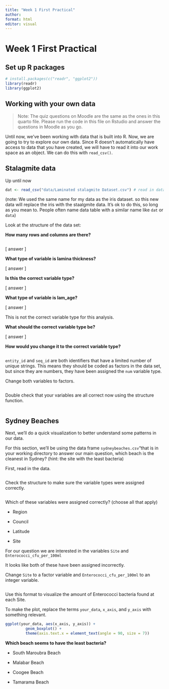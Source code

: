 ```yaml
---
title: "Week 1 First Practical"
author: 
format: html 
editor: visual
---
```


# Week 1 First Practical

## Set up R packages

```r
# install.packages(c("readr", "ggplot2"))
library(readr)
library(ggplot2)
```

## Working with your own data

> Note: The quiz questions on Moodle are the same as the ones in this quarto file. Please run the code in this file on Rstudio and answer the questions in Moodle as you go.

Until now, we've been working with data that is built into R. Now, we are going to try to explore our own data. Since R doesn't automatically have access to data that you have created, we will have to read it into our work space as an object. We can do this with `read_csv()`.

## Stalagmite data

Up until now

```r
dat <- read_csv("data/Laminated stalagmite Dataset.csv") # read in data 
```

(note: We used the same name for my data as the iris dataset. so this new data will replace the iris with the staalgmite data. It's ok to do this, so long as you mean to. People often name data table with a similar name like `dat` or `data`)

Look at the structure of the data set:

**How many rows and columns are there?**

```r

```

\[ answer \]

**What type of variable is lamina thickness?**

\[ answer \]

**Is this the correct variable type?**

\[ answer \]

**What type of variable is lam_age?**

\[ answer \]

This is not the correct variable type for this analysis.

**What should the correct variable type be?**

\[ answer \]

**How would you change it to the correct variable type?**

```r

```

`entity_id` and `seq_id` are both identifiers that have a limited number of unique strings. This means they should be coded as factors in the data set, but since they are numbers, they have been assigned the `num` variable type.

Change both variables to factors.

```r

```

Double check that your variables are all correct now using the structure function.

```r

```

## Sydney Beaches

Next, we'll do a quick visualization to better understand some patterns in our data.

For this section, we'll be using the data frame `sydneybeaches.csv`"that is in your working directory to answer our main question, which beach is the cleanest in Sydney? (hint: the site with the least bacteria)

First, read in the data.

```r

```

Check the structure to make sure the variable types were assigned correctly.

```r

```

Which of these variables were assigned correctly? (choose all that apply)

-   Region

-   Council

-   Latitude

-   Site

For our question we are interested in the variables `Site` and `Enterococci_cfu_per_100ml`

It looks like both of these have been assigned incorrectly.

Change `Site` to a factor variable and `Enterococci_cfu_per_100ml` to an integer variable.

```r

```

Use this format to visualize the amount of Enterococci bacteria found at each Site.\

To make the plot, replace the terms `your_data`, `x_axis`, and `y_axis` with something relevant.

```r
ggplot(your_data, aes(x_axis, y_axis)) +
         geom_boxplot() +
         theme(axis.text.x = element_text(angle = 90, size = 7))

```

**Which beach seems to have the least bacteria?**

-   South Maroubra Beach

-   Malabar Beach

-   Coogee Beach

-   Tamarama Beach
